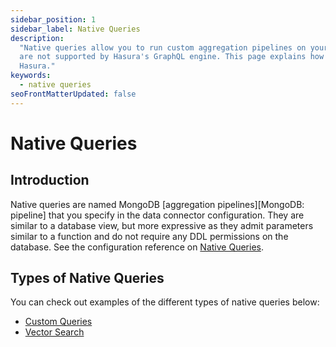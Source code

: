 ```yaml
---
sidebar_position: 1
sidebar_label: Native Queries
description:
  "Native queries allow you to run custom aggregation pipelines on your MongoDB database. This allows you to run queries that
  are not supported by Hasura's GraphQL engine. This page explains how to configure various types of native queries in
  Hasura."
keywords:
  - native queries
seoFrontMatterUpdated: false
---
```


# Native Queries

## Introduction

Native queries are named MongoDB [aggregation pipelines][MongoDB: pipeline] that you specify in the data connector
configuration. They are similar to a database view, but more expressive as they admit parameters similar to a function
and do not require any DDL permissions on the database. See the configuration reference on
[Native Queries](/connectors/mongodb/config.mdx#updating-with-introspection).

## Types of Native Queries

You can check out examples of the different types of native queries below:

- [Custom Queries](/connectors/mongodb/native-queries/custom-queries.mdx)
- [Vector Search](/connectors/mongodb/native-queries/vector-search.mdx)
